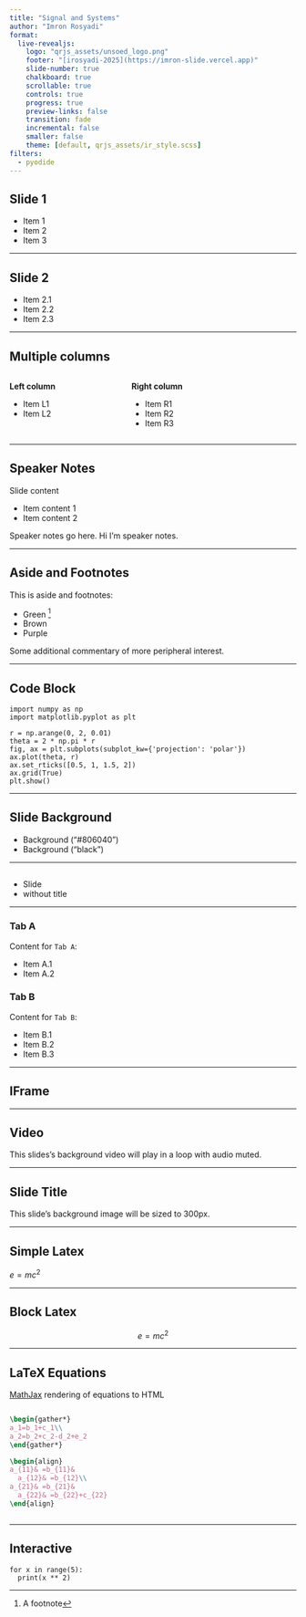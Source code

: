 ```yaml
--- 
title: "Signal and Systems"
author: "Imron Rosyadi"
format:
  live-revealjs:
    logo: "qrjs_assets/unsoed_logo.png"
    footer: "[irosyadi-2025](https://imron-slide.vercel.app)"
    slide-number: true
    chalkboard: true
    scrollable: true
    controls: true
    progress: true
    preview-links: false
    transition: fade
    incremental: false
    smaller: false
    theme: [default, qrjs_assets/ir_style.scss]
filters:
  - pyodide
---
```


## Slide 1

- Item 1
- Item 2
- Item 3

---

## Slide 2

- Item 2.1
- Item 2.2
- Item 2.3

---

## Multiple columns 

:::: {.columns}
::: {.column width="40%"}
**Left column**  

- Item L1
- Item L2 
:::
::: {.column width="60%"}
**Right column**  

- Item R1
- Item R2
- Item R3 
:::
::::

---

## Speaker Notes

Slide content  

- Item content 1
- Item content 2

::: {.notes}
Speaker notes go here. Hi I'm speaker notes.
:::

---

## Aside and Footnotes

This is aside and footnotes:

- Green ^[A footnote]
- Brown
- Purple

::: aside
Some additional commentary of more peripheral interest.
:::

--- 

## Code Block

```.python
import numpy as np
import matplotlib.pyplot as plt

r = np.arange(0, 2, 0.01)
theta = 2 * np.pi * r
fig, ax = plt.subplots(subplot_kw={'projection': 'polar'})
ax.plot(theta, r)
ax.set_rticks([0.5, 1, 1.5, 2])
ax.grid(True)
plt.show()
```

---

## Slide Background {background-color="aquamarine"}

- Background ("#806040")
- Background ("black")

---

## {background-color="#806040"}

- Slide
- without title

---

::: {.panel-tabset}

### Tab A

Content for `Tab A`:  

- Item A.1
- Item A.2

### Tab B

Content for `Tab B`:

- Item B.1
- Item B.2
- Item B.3

:::

---

## IFrame {background-iframe="https://wikipedia.org"}

---

## Video {background-video="qrjs_present_asset/earth.mp4" background-video-loop="true" background-video-muted="true"}

This slides's background video will play in a loop with audio muted.

---

## Slide Title {background-color="black" background-image="https://upload.wikimedia.org/wikipedia/commons/thumb/8/80/Wikipedia-logo-v2.svg/1024px-Wikipedia-logo-v2.svg.png" background-size="300px"}

This slide's background image will be sized to 300px.

---

## Simple Latex

$e=mc^2$

---

## Block Latex

$$
e=mc^2
$$

---

## LaTeX Equations

[MathJax](https://www.mathjax.org/) rendering of equations to HTML

::: columns
::: {.column width="40%"}
``` tex
\begin{gather*}
a_1=b_1+c_1\\
a_2=b_2+c_2-d_2+e_2
\end{gather*}

\begin{align}
a_{11}& =b_{11}&
  a_{12}& =b_{12}\\
a_{21}& =b_{21}&
  a_{22}& =b_{22}+c_{22}
\end{align}
```
:::

::: {.column width="60%"}
```{=tex}
\begin{gather*}
a_1=b_1+c_1\\
a_2=b_2+c_2-d_2+e_2
\end{gather*}
```
```{=tex}
\begin{align}
a_{11}& =b_{11}&
  a_{12}& =b_{12}\\
a_{21}& =b_{21}&
  a_{22}& =b_{22}+c_{22}
\end{align}
```
:::
:::

---

## Interactive

```pyodide
for x in range(5):
  print(x ** 2)
```
